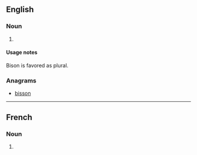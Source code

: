 {{also|Bisons}}

==English==

===Noun===
{{head|en|noun plural form}}

# {{plural of|bison|lang=en}}

====Usage notes====
Bison is favored as plural.

===Anagrams===
* [[bisson#English|bisson]]

----

==French==

===Noun===
{{head|fr|noun plural form|g=m}}

# {{plural of|bison|lang=fr}}